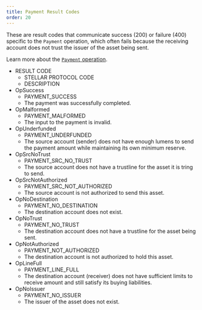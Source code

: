 ```yaml
---
title: Payment Result Codes
order: 20
---
```



These are result codes that communicate success (200) or failure (400) specific to the `Payment` operation, which often fails because the receiving account does not trust the issuer of the asset being sent.

Learn more about the [`Payment` operation](../../../../docs/start/list-of-operations.mdx#payment).

<AttributeTable>

- RESULT CODE
  - STELLAR PROTOCOL CODE
  - DESCRIPTION
- OpSuccess
  - PAYMENT_SUCCESS
  - The payment was successfully completed.
- OpMalformed
  - PAYMENT_MALFORMED
  - The input to the payment is invalid.
- OpUnderfunded
  - PAYMENT_UNDERFUNDED
  - The source account (sender) does not have enough lumens to send the payment amount while maintaining its own minimum reserve.
- OpSrcNoTrust
  - PAYMENT_SRC_NO_TRUST
  - The source account does not have a trustline for the asset it is tring to send.
- OpSrcNotAuthorized
  - PAYMENT_SRC_NOT_AUTHORIZED
  - The source account is not authorized to send this asset.
- OpNoDestination
  - PAYMENT_NO_DESTINATION
  - The destination account does not exist.
- OpNoTrust
  - PAYMENT_NO_TRUST
  - The destination account does not have a trustline for the asset being sent.
- OpNotAuthorized
  - PAYMENT_NOT_AUTHORIZED
  - The destination account is not authorized to hold this asset.
- OpLineFull
  - PAYMENT_LINE_FULL
  - The destination account (receiver) does not have sufficient limits to receive amount and still satisfy its buying liabilities.
- OpNoIssuer
  - PAYMENT_NO_ISSUER
  - The issuer of the asset does not exist.

</AttributeTable>
